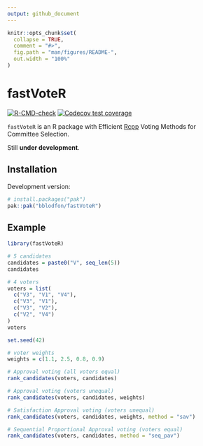 ```yaml
---
output: github_document
---
```


```r
knitr::opts_chunk$set(
  collapse = TRUE,
  comment = "#>",
  fig.path = "man/figures/README-",
  out.width = "100%"
)
```

# fastVoteR

<!-- badges: start -->
[![R-CMD-check](https://github.com/bblodfon/fastVoteR/actions/workflows/R-CMD-check.yaml/badge.svg)](https://github.com/bblodfon/fastVoteR/actions/workflows/R-CMD-check.yaml)
[![Codecov test coverage](https://codecov.io/gh/bblodfon/fastVoteR/graph/badge.svg)](https://app.codecov.io/gh/bblodfon/fastVoteR)
<!-- badges: end -->

`fastVoteR` is an R package with Efficient [Rcpp](https://github.com/rcppcore/rcpp) Voting Methods for Committee Selection.

Still **under development**.

## Installation

Development version:

``` r
# install.packages("pak")
pak::pak("bblodfon/fastVoteR")
```

## Example

```r
library(fastVoteR)

# 5 candidates
candidates = paste0("V", seq_len(5))
candidates

# 4 voters
voters = list(
  c("V3", "V1", "V4"),
  c("V3", "V1"),
  c("V3", "V2"),
  c("V2", "V4")
)
voters

set.seed(42)

# voter weights
weights = c(1.1, 2.5, 0.8, 0.9)

# Approval voting (all voters equal)
rank_candidates(voters, candidates)

# Approval voting (voters unequal)
rank_candidates(voters, candidates, weights)

# Satisfaction Approval voting (voters unequal)
rank_candidates(voters, candidates, weights, method = "sav")

# Sequential Proportional Approval voting (voters equal)
rank_candidates(voters, candidates, method = "seq_pav")
```
